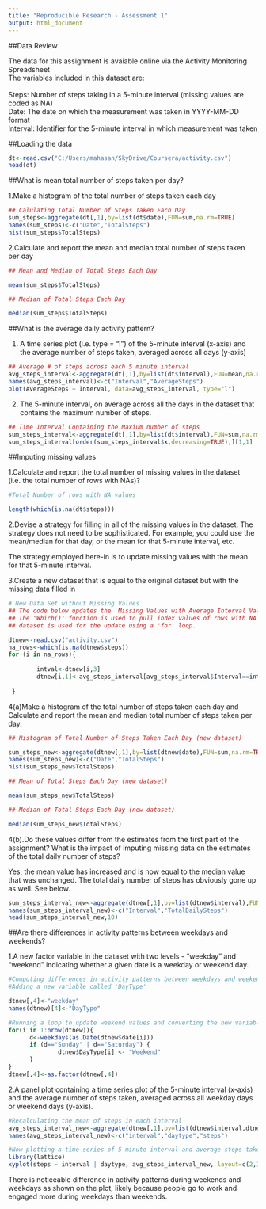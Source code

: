 ```yaml
---
title: "Reproducible Research - Assessment 1"
output: html_document
---
```


##Data Review

The data for this assignment is avaiable online via the Activity Monitoring Spreadsheet<br>
The variables included in this dataset are:<br>
<br>
Steps: Number of steps taking in a 5-minute interval (missing values are coded as NA)<br>
Date: The date on which the measurement was taken in YYYY-MM-DD format<br>
Interval: Identifier for the 5-minute interval in which measurement was taken<br>


##Loading the data


```r
dt<-read.csv("C:/Users/mahasan/SkyDrive/Coursera/activity.csv")
head(dt)

```


##What is mean total number of steps taken per day?

1.Make a histogram of the total number of steps taken each day


```r
## Calulating Total Number of Steps Taken Each Day
sum_steps<-aggregate(dt[,1],by=list(dt$date),FUN=sum,na.rm=TRUE)
names(sum_steps)<-c("Date","TotalSteps")
hist(sum_steps$TotalSteps)
```

2.Calculate and report the mean and median total number of steps taken per day

```r
## Mean and Median of Total Steps Each Day

mean(sum_steps$TotalSteps)

## Median of Total Steps Each Day

median(sum_steps$TotalSteps)

```


##What is the average daily activity pattern?

1. A time series plot (i.e. type = "l") of the 5-minute interval (x-axis) and the average number of steps taken, averaged across all days (y-axis)

```r
## Average # of steps across each 5 minute interval
avg_steps_interval<-aggregate(dt[,1],by=list(dt$interval),FUN=mean,na.rm=TRUE)
names(avg_steps_interval)<-c("Interval","AverageSteps")
plot(AverageSteps ~ Interval, data=avg_steps_interval, type="l")

```










2. The 5-minute interval, on average across all the days in the dataset that contains the maximum number of steps.

```r
## Time Interval Containing the Maxium number of steps
sum_steps_interval<-aggregate(dt[,1],by=list(dt$interval),FUN=sum,na.rm=TRUE)
sum_steps_interval[order(sum_steps_interval$x,decreasing=TRUE),][1,1]

```

##Imputing missing values

1.Calculate and report the total number of missing values in the dataset (i.e. the total number of rows with NAs)?

```r
#Total Number of rows with NA values

length(which(is.na(dt$steps)))

```

2.Devise a strategy for filling in all of the missing values in the dataset. The strategy does not need to be sophisticated. For example, you could use the mean/median for that day, or the mean for that 5-minute interval, etc.

The strategy employed here-in is to update missing values with the mean for that 5-minute interval.

3.Create a new dataset that is equal to the original dataset but with the missing data filled in

```r
# New Data Set without Missing Values
## The code below updates the  Missing Values with Average Interval Values as the choosen strategy into a new data frame. 
## The 'Which()' function is used to pull index values of rows with NA values and then average value from 'avg_steps_interval' 
## dataset is used for the update using a 'for' loop.

dtnew<-read.csv("activity.csv")
na_rows<-which(is.na(dtnew$steps))
for (i in na_rows){
                
        intval<-dtnew[i,3]
        dtnew[i,1]<-avg_steps_interval[avg_steps_interval$Interval==intval,][,2]
        
 }

```

4(a)Make a histogram of the total number of steps taken each day and Calculate and report the mean and median total number of steps taken per day. 

```r
## Histogram of Total Number of Steps Taken Each Day (new dataset)

sum_steps_new<-aggregate(dtnew[,1],by=list(dtnew$date),FUN=sum,na.rm=TRUE)
names(sum_steps_new)<-c("Date","TotalSteps")
hist(sum_steps_new$TotalSteps) 
```

```r
## Mean of Total Steps Each Day (new dataset)

mean(sum_steps_new$TotalSteps)

```

```r
## Median of Total Steps Each Day (new dataset)

median(sum_steps_new$TotalSteps)

```
4(b).Do these values differ from the estimates from the first part of the assignment? What is the impact of imputing missing data on the estimates of the total daily number of steps?

Yes, the mean value has increased and is now equal to the median value that was unchanged. The total daily number of steps has obviously gone up as well. See below.

```r
sum_steps_interval_new<-aggregate(dtnew[,1],by=list(dtnew$interval),FUN=sum,na.rm=TRUE)
names(sum_steps_interval_new)<-c("Interval","TotalDailySteps")
head(sum_steps_interval_new,10)
```

##Are there differences in activity patterns between weekdays and weekends?

1.A new factor variable in the dataset with two levels - "weekday" and "weekend" indicating whether a given date is a weekday or weekend day.

```r
#Computing differences in activity patterns between weekdays and weekends
#Adding a new variable called 'DayType'

dtnew[,4]<-"weekday"
names(dtnew)[4]<-"DayType"

#Running a loop to update weekend values and converting the new variable to facot
for(i in 1:nrow(dtnew)){
      d<-weekdays(as.Date(dtnew$date[i]))
      if (d=="Sunday" | d=="Saturday") {
              dtnew$DayType[i] <- "Weekend"
      }
}
dtnew[,4]<-as.factor(dtnew[,4])
```

2.A panel plot containing a time series plot of the 5-minute interval (x-axis) and the average number of steps taken, averaged across all weekday days or weekend days (y-axis). 

```r
#Recalculating the mean of steps in each interval
avg_steps_interval_new<-aggregate(dtnew[,1],by=list(dtnew$interval,dtnew$DayType),FUN=mean)
names(avg_steps_interval_new)<-c("interval","daytype","steps")

#Now plotting a time series of 5 minute interval and average steps taken across Weekends or Weekdays
library(lattice)
xyplot(steps ~ interval | daytype, avg_steps_interval_new, layout=c(2,1), type="l")
```

There is noticeable difference in activity patterns during weekends and weekdays as shown on the plot, likely because people go to work and engaged more during weekdays than weekends. 
